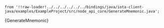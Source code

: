     from '!!raw-loader!../../../../../../bindings/java/iota-client-java/examples/ExampleProject/src/node_api_core/GenerateMnemonic.java';

<CodeBlock className="language-java">
    {GenerateMnemonic}
</CodeBlock>